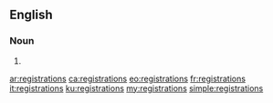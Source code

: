 ==English==

===Noun===
{{head|en|plural}}

# {{plural of|registration|lang=en}}

[[ar:registrations]]
[[ca:registrations]]
[[eo:registrations]]
[[fr:registrations]]
[[it:registrations]]
[[ku:registrations]]
[[my:registrations]]
[[simple:registrations]]